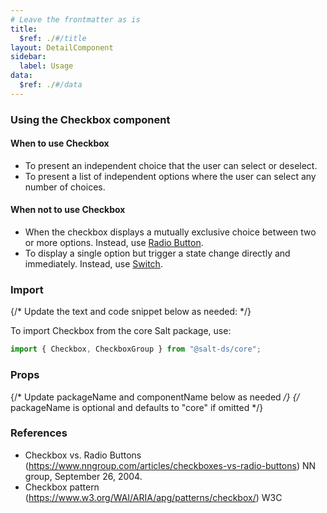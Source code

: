 ```yaml
---
# Leave the frontmatter as is
title:
  $ref: ./#/title
layout: DetailComponent
sidebar:
  label: Usage
data:
  $ref: ./#/data
---
```


### Using the Checkbox component

#### When to use Checkbox

- To present an independent choice that the user can select or deselect.
- To present a list of independent options where the user can select any number of choices.

#### When not to use Checkbox

- When the checkbox displays a mutually exclusive choice between two or more options. Instead, use [Radio Button](../components/radio-button).
- To display a single option but trigger a state change directly and immediately. Instead, use [Switch](../components/switch).

### Import

{/* Update the text and code snippet below as needed: */}

To import Checkbox from the core Salt package, use:

```js
import { Checkbox, CheckboxGroup } from "@salt-ds/core";
```

### Props

{/* Update packageName and componentName below as needed */}
{/* packageName is optional and defaults to "core" if omitted */}

<PropsTable packageName="core" componentName="Checkbox" />

### References

- Checkbox vs. Radio Buttons (https://www.nngroup.com/articles/checkboxes-vs-radio-buttons) NN group, September 26, 2004.
- Checkbox pattern (https://www.w3.org/WAI/ARIA/apg/patterns/checkbox/) W3C
